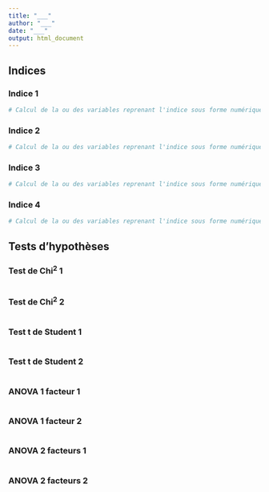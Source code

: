 ```yaml
---
title: "___"
author: "___"
date: "___"
output: html_document
---
```


## Indices

<!--% Calculez divers indices qui sont utiles pour quantifier/qualifier l'état de bonne santé de personnes, en vous basant sur la littérature et en relation avec votre question de recherche. -->

<!--% Calculez au moins quatre indices utiles pour justifier l'état de bonne santé (un par étudiant).  Décrivez chaque indice. Utilisez une formule mathématique en LaTeX de l'indice. Calculer une variable sur base de la formule mathématique. Si cela est pertinent, définissez aussi une variable facteur qui qualifie l'état de bonne santé selon une échelle qualitative. -->

<!--% N'hésitez pas à associer un graphique ou un tableau utiles pour visualiser/décrire vos indices calculés. -->

### Indice 1

<!--% Description ici. -->

<!--% Formule mathématique ici -->


```r
# Calcul de la ou des variables reprenant l'indice sous forme numérique (et facteur)

```

### Indice 2

<!--% Description ici. -->

<!--% Formule mathématique ici -->


```r
# Calcul de la ou des variables reprenant l'indice sous forme numérique (et facteur)

```

### Indice 3

<!--% Description ici. -->

<!--% Formule mathématique ici -->


```r
# Calcul de la ou des variables reprenant l'indice sous forme numérique (et facteur)

```

### Indice 4

<!--% Description ici. -->

<!--% Formule mathématique ici -->


```r
# Calcul de la ou des variables reprenant l'indice sous forme numérique (et facteur)

```


## Tests d'hypothèses

<!--% Dans cette partie, réalisez plusieurs tests d'hypothèses. N'hésitez pas à employer les indices que vous avez calculé ci-dessus, ainsi que les variables de départ. Effectuez et interprétez au moins deux tests d'hypothèses pour chaque type ci-dessous. Répartissez le travail entre chaque étudiant : à chaque fois deux étudiants réalisent les deux tests et les deux autres les interprètent (les commits doivent bien montrer qui a fait quoi). -->

<!--% Chaque test d'hypothèse doit être correctement employé. Vous devez indiquer pour chaque test, l'hypothèse nulle et l'hypothèse alternative. Vous devez vérifier les conditions d'application du test d'hypothèse. Vous le réalisez, et ensuite vous l'interprétez du point de vue statistique d'abord et biologique ensuite. -->

### Test de Chi^2^ 1

<!-- Hypothèse nulle et alternative -->

<!-- Vérification des conditions d'application -->

```r

```

<!-- Interprétation statistique et biologique -->


### Test de Chi^2^ 2

<!-- Hypothèse nulle et alternative -->

<!-- Vérification des conditions d'application -->

```r

```

<!-- Interprétation statistique et biologique -->


### Test t de Student 1

<!-- Hypothèse nulle et alternative -->

<!-- Vérification des conditions d'application -->

```r

```

<!-- Interprétation statistique et biologique -->


### Test t de Student 2

<!-- Hypothèse nulle et alternative -->

<!-- Vérification des conditions d'application -->

```r

```

<!-- Interprétation statistique et biologique -->


### ANOVA 1 facteur 1

<!-- Hypothèse nulle et alternative -->

<!-- Vérification des conditions d'application -->

```r

```

<!-- Interprétation statistique et biologique -->


### ANOVA 1 facteur 2

<!-- Hypothèse nulle et alternative -->

<!-- Vérification des conditions d'application -->

```r

```

<!-- Interprétation statistique et biologique -->


### ANOVA 2 facteurs 1

<!-- Hypothèse nulle et alternative -->

<!-- Vérification des conditions d'application -->

```r

```

<!-- Interprétation statistique et biologique -->


### ANOVA 2 facteurs 2

<!-- Hypothèse nulle et alternative -->

<!-- Vérification des conditions d'application -->

```r

```

<!-- Interprétation statistique et biologique -->

